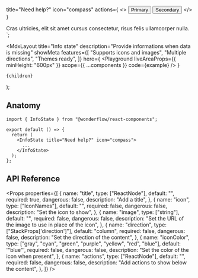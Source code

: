 
  title="Need help?"
  icon="compass"
  actions={
    <>
      <Button>Primary</Button>
      <Button kind="flat">Secondary</Button>
    </>
  }
>
  Cras ultricies, elit sit amet cursus consectetur, risus felis ullamcorper
  nulla.
</InfoState>`;

  <MdxLayout
    title="Info state"
    description="Provide informations when data is missing"
    showMeta
    features={[
      "Supports icons and images",
      "Multiple directions",
      "Themes ready",
    ]}
    hero={
      <Playground
        liveAreaProps={{ minHeight: "600px" }}
        scope={{ ...components }}
        code={example}
      />
    }
  >
    {children}
  </MdxLayout>
);

## Anatomy

```tsx highlight=1,5-7
import { InfoState } from "@wonderflow/react-components";

export default () => {
  return (
    <InfoState title="Need help?" icon="compass">
      ...
    </InfoState>
  );
};
```

## API Reference

<Props
  properties={[
    {
      name: "title",
      type: ["ReactNode"],
      default: "",
      required: true,
      dangerous: false,
      description: "Add a title",
    },
    {
      name: "icon",
      type: ["IconNames"],
      default: "",
      required: false,
      dangerous: false,
      description: "Set the icon to show",
    },
    {
      name: "image",
      type: ["string"],
      default: "",
      required: false,
      dangerous: false,
      description: "Set the URL of the image to use in place of the icon",
    },
    {
      name: "direction",
      type: ["StackProps['direction']"],
      default: "column",
      required: false,
      dangerous: false,
      description: "Set the direction of the content",
    },
    {
      name: "iconColor",
      type: ["gray", "cyan", "green", "purple", "yellow", "red", "blue"],
      default: '"blue"',
      required: false,
      dangerous: false,
      description: "Set the color of the icon when present",
    },
    {
      name: "actions",
      type: ["ReactNode"],
      default: "",
      required: false,
      dangerous: false,
      description: "Add actions to show below the content",
    },
  ]}
/>
